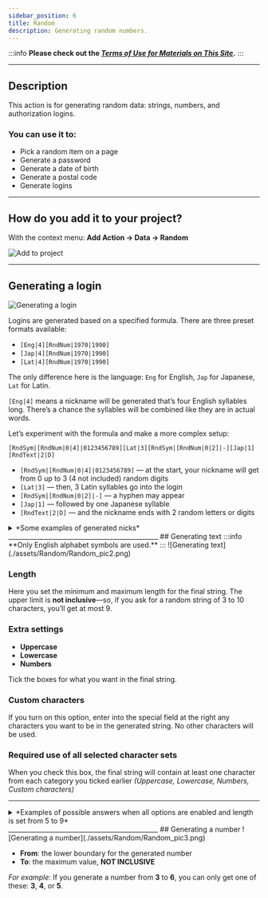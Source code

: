 ```yaml
---
sidebar_position: 6
title: Random
description: Generating random numbers.
---
```

:::info **Please check out the [*Terms of Use for Materials on This Site*](../Disclaimer).**
:::
_______________________________________________  
## Description  
This action is for generating random data: strings, numbers, and authorization logins.

### You can use it to:  
- Pick a random item on a page  
- Generate a password  
- Generate a date of birth  
- Generate a postal code  
- Generate logins  
_______________________________________________ 
## How do you add it to your project?  
With the context menu: **Add Action → Data → Random**

![Add to project](./assets/Random/Random_pic4.png)    
_______________________________________________  

## Generating a login  
![Generating a login](./assets/Random/Random_pic1.png)  

Logins are generated based on a specified formula. There are three preset formats available:  
- `[Eng|4][RndNum|1970|1990]`  
- `[Jap|4][RndNum|1970|1990]`  
- `[Lat|4][RndNum|1970|1990]`  

The only difference here is the language: `Eng` for English, `Jap` for Japanese, `Lat` for Latin.

`[Eng|4]` means a nickname will be generated that’s four English syllables long. There’s a chance the syllables will be combined like they are in actual words.

Let’s experiment with the formula and make a more complex setup:

`[RndSym|[RndNum|0|4]|0123456789][Lat|3][RndSym|[RndNum|0|2]|-][Jap|1][RndText|2|D]`  

- `[RndSym|[RndNum|0|4]|0123456789]` — at the start, your nickname will get from 0 up to 3 (4 not included) random digits  
- `[Lat|3]` — then, 3 Latin syllables go into the login  
- `[RndSym|[RndNum|0|2]|-]` — a hyphen may appear  
- `[Jap|1]` — followed by one Japanese syllable  
- `[RndText|2|D]` — and the nickname ends with 2 random letters or digits  

<details>
<summary>*Some examples of generated nicks*</summary>  

- 053bomenca-iem  
- 7lialeme-nozr  
- 46atbemig-poex  
- simpvido-se8f  
- 3afosuxhif6  
- frigulimdeif  
- misssefu-yucn  
- 5grasacin-maew  
- trodalcelfu88  
- 6nasercia-risc  
</details>  
_______________________________________________ 
## Generating text  
:::info **Only English alphabet symbols are used.**
:::
![Generating text](./assets/Random/Random_pic2.png)  

### Length  
Here you set the minimum and maximum length for the final string. The upper limit is **not inclusive**—so, if you ask for a random string of 3 to 10 characters, you’ll get at most 9.

### Extra settings  
- **Uppercase**  
- **Lowercase**  
- **Numbers**  

Tick the boxes for what you want in the final string.

### Custom characters  
If you turn on this option, enter into the special field at the right any characters you want to be in the generated string. No other characters will be used.

### Required use of all selected character sets  
When you check this box, the final string will contain at least one character from each category you ticked earlier *(Uppercase, Lowercase, Numbers, Custom characters)*  
_______________________________________________ 
<details>
<summary>*Examples of possible answers when all options are enabled and length is set from 5 to 9*</summary>  

- w6ZxAw  
- 0M5oke7  
- ZlE3SY  
- Tos6KRZ  
- l5a640Pk  
</details>   
_______________________________________________ 
## Generating a number 
![Generating a number](./assets/Random/Random_pic3.png)  

- **From**: the lower boundary for the generated number  
- **To**: the maximum value, **NOT INCLUSIVE**  

*For example*: If you generate a number from **3** to **6**, you can only get one of these: **3**, **4**, or **5**.